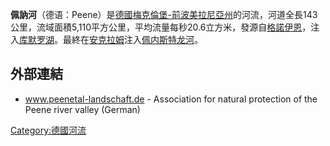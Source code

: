 {{Geobox | River
<!-- *** Name section *** -->  
| name                        = Peene
| native_name                 = 
| other_name                  = 
| other_name1                 =
<!-- *** Image *** --->
| image                       = Peene-VI-2007-352.jpg
| image_size                  = 280
| image_caption               = [[亚尔门|亚尔门]]河段
<!-- *** Country etc. *** -->
| country                     = [[德国|德国]]
| state                       = [[梅前州|梅前州]]
| city = Demmin
| city1 = Anklam
<!-- *** Geography *** -->
| length                      = 138.5
| watershed                   = 5110
| discharge_location          = 
| discharge_average           = 20.6
| discharge_max               = 
| discharge_min               = 
| discharge1_location         = 
| discharge1_average          = 
| parent =佩讷河水系
<!-- *** Source *** -->
| source = 西佩讷河
| source_location = [[福尔拉茨鲁黑|福尔拉茨鲁黑]]
| source_region = 
| source_country =
| source_elevation = 30
| source_coordinates          = 
| source1 = 东佩讷河
| source1_location = Schloen
| source1_region = 
| source1_country =
| source1_elevation = 80
| source1_coordinates         = 
| source2 = 小佩讷河 (Teterower Peene)
| source2_location = [[大沃克尔恩|大沃克尔恩]]
| source2_region = 
| source2_country =
| source2_elevation = 85
| source2_coordinates         = 
| mouth                       = [[佩内斯特龙河|佩内斯特龙河]]
| mouth_location              = [[安克拉姆|安克拉姆]]
| mouth_district              =
| mouth_region                =
| mouth_state                 = 
| mouth_country               = 
| capital_coordinates         = 
| mouth_coordinates           = {{coord|53|51|46|N|13|48|52|E|display=inline,title}}
| mouth_elevation             = 0
| tributary_left              = Trebel
| tributary_left1             = 
| tributary_right             = Tollense
| tributary_right1            = 
| lake                   = Malchiner See 
| lake1                  = Kummerower See
| map = Peene.png
| map_size                    = 280  
| map_caption                 = 
}}
'''佩訥河'''（德语：Peene）是[[德國|德國]][[梅克倫堡-前波美拉尼亞州|梅克倫堡-前波美拉尼亞州]]的河流，河道全長143公里，流域面積5,110平方公里，平均流量每秒20.6立方米，發源自[[格諾伊恩|格諾伊恩]]，注入[[库默罗湖|库默罗湖]]。最終在[[安克拉姆|安克拉姆]]注入[[佩内斯特龙河|佩内斯特龙河]]。

==外部連結==
* [http://peenetal-landschaft.de/ www.peenetal-landschaft.de] {{Wayback|url=http://peenetal-landschaft.de/ |date=20220205154711 }} - Association for natural protection of the Peene river valley (German)

{{Authority control}}
{{Germany-geo-stub}}
[[Category:德國河流|Category:德國河流]]